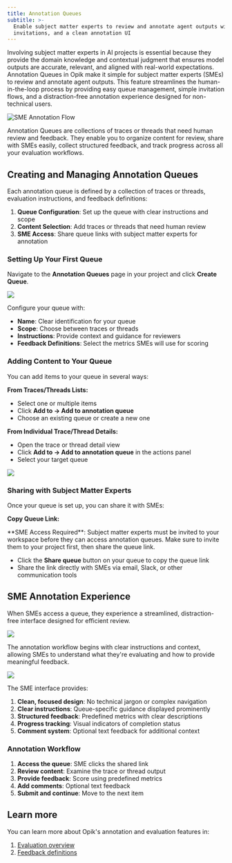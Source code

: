 ```yaml
---
title: Annotation Queues
subtitle: >-
  Enable subject matter experts to review and annotate agent outputs with easy queues, 
  invitations, and a clean annotation UI
---
```


Involving subject matter experts in AI projects is essential because they provide the domain knowledge and contextual judgment that ensures model outputs are accurate, relevant, and aligned with real-world expectations. Annotation Queues in Opik make it simple for subject matter experts (SMEs) to review and annotate agent outputs. This feature streamlines the human-in-the-loop process by providing easy queue management, simple invitation flows, and a distraction-free annotation experience designed for non-technical users.

![SME Annotation Flow](/img/evaluation/sme_flow_annotating.gif)

Annotation Queues are collections of traces or threads that need human review and feedback. They enable you to organize content for review, share with SMEs easily, collect structured feedback, and track progress across all your evaluation workflows.

## Creating and Managing Annotation Queues

Each annotation queue is defined by a collection of traces or threads, evaluation instructions, and feedback definitions:

1. **Queue Configuration**: Set up the queue with clear instructions and scope
2. **Content Selection**: Add traces or threads that need human review
3. **SME Access**: Share queue links with subject matter experts for annotation

### Setting Up Your First Queue

Navigate to the **Annotation Queues** page in your project and click **Create Queue**.

<Frame>
  <img src="/img/evaluation/create_new_annotation_queue.png" />
</Frame>

Configure your queue with:

- **Name**: Clear identification for your queue
- **Scope**: Choose between traces or threads
- **Instructions**: Provide context and guidance for reviewers
- **Feedback Definitions**: Select the metrics SMEs will use for scoring

### Adding Content to Your Queue

You can add items to your queue in several ways:

**From Traces/Threads Lists:**

- Select one or multiple items
- Click **Add to -> Add to annotation queue**
- Choose an existing queue or create a new one

**From Individual Trace/Thread Details:**

- Open the trace or thread detail view
- Click **Add to -> Add to annotation queue** in the actions panel
- Select your target queue

<Frame>
  <img src="/img/evaluation/add_to_annotation_queue.png" />
</Frame>

### Sharing with Subject Matter Experts

Once your queue is set up, you can share it with SMEs:

**Copy Queue Link:**

<Tip>
  **SME Access Required**: Subject matter experts must be invited to your
  workspace before they can access annotation queues. Make sure to invite them
  to your project first, then share the queue link.
</Tip>

- Click the **Share queue** button on your queue to copy the queue link
- Share the link directly with SMEs via email, Slack, or other communication tools

## SME Annotation Experience

When SMEs access a queue, they experience a streamlined, distraction-free interface designed for efficient review.

<Frame>
  <img src="/img/evaluation/sme_instruction_page.png" />
</Frame>

The annotation workflow begins with clear instructions and context, allowing SMEs to understand what they're evaluating and how to provide meaningful feedback.

<Frame>
  <img src="/img/evaluation/sme_annotation_page.png" />
</Frame>

The SME interface provides:

1. **Clean, focused design**: No technical jargon or complex navigation
2. **Clear instructions**: Queue-specific guidance displayed prominently
3. **Structured feedback**: Predefined metrics with clear descriptions
4. **Progress tracking**: Visual indicators of completion status
5. **Comment system**: Optional text feedback for additional context

### Annotation Workflow

1. **Access the queue**: SME clicks the shared link
2. **Review content**: Examine the trace or thread output
3. **Provide feedback**: Score using predefined metrics
4. **Add comments**: Optional text feedback
5. **Submit and continue**: Move to the next item

## Learn more

You can learn more about Opik's annotation and evaluation features in:

1. [Evaluation overview](/evaluation/overview)
2. [Feedback definitions](/evaluation/feedback_definitions)
